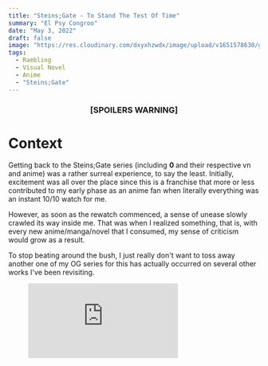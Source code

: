 ```yaml
---
title: "Steins;Gate - To Stand The Test Of Time"
summary: "El Psy Congroo"
date: "May 3, 2022"
draft: false
image: "https://res.cloudinary.com/dxyxhzwdx/image/upload/v1651578630/gaftonosh/2022/05/qeada123nh.webp"
tags:
  - Rambling
  - Visual Novel
  - Anime
  - "Steins;Gate"
---
```


<div className="richtext pb-8">
  <center>
    <h3>[SPOILERS WARNING]</h3>
    <h3 />
  </center>
  <h1 id="context">Context</h1>
  <p>
    Getting back to the Steins;Gate series (including <strong>0 </strong>and
    their respective<strong> </strong>vn and anime) was a rather surreal
    experience, to say the least. Initially, excitement was all over the place
    since this is a franchise that more or less contributed to my early phase as
    an anime fan when literally everything was an instant 10/10 watch for me.
  </p>
  <p>
    However, as soon as the rewatch commenced, a sense of unease slowly crawled
    its way inside me. That was when I realized something, that is, with every
    new anime/manga/novel that I consumed, my sense of criticism would grow as a
    result.
  </p>
  <p>
    To stop beating around the bush, I just really don't want to toss away
    another one of my OG series for this has actually occurred on several other
    works I've been revisiting.
  </p>
  <figure className="kg-card kg-embed-card">
    <iframe
      allow="accelerometer; autoplay; clipboard-write; encrypted-media; gyroscope; picture-in-picture"
      allowFullScreen=""
      frameBorder={0}
      height={113}
      src="https://www.youtube.com/embed/V4N_QBWC5rE?feature=oembed"
      width={200}
    />
  </figure>
  <p>
    But such a worrywart I was. Steins;Gate has demonstrated itself to be
    capable of nullifying the corrosion of time, something only a few major
    titles could ever accomplish. Of course, I'm not claiming that this series
    has no flaws, but just as I've expressed myself in the Baldr Sky post,
    dedication is the keyword here, and the people responsible for this
    phenomenal series had truly outdone themselves by crafting such a timeless
    classic.
  </p>
  <h1 id="the-og">The OG</h1>
  <p>
    Admittedly, there're plenty of exploits to make the story advance the way
    the author wants them to be. However, before they proceed there's always an
    extensive exposition in place to make sure the audience would follow or at
    least have a grasp of what to come next. Nonetheless, that would be the
    lesser concern in this infamous series.
  </p>
  <p>
    More than often, in attempts of lightening up the mood, S;G would mix in a
    lot of chuuni talks (coming from the esteemed protagonist of course 😂),
    western culture references or memes, and blatant sex jokes which could
    either work or backfire entirely.
  </p>
  <figure className="kg-card kg-image-card kg-card-hascaption">
    <img
      src="http://res.cloudinary.com/dxyxhzwdx/image/upload/q_80/v1/gaftonosh/2022/05/20220423000613_1.webp"
      alt=""
      height={1080}
      loading="lazy"
      width={1920}
      className="kg-image hoverZoomLink"
    />
    <figcaption>
      <em>ScIeNcE</em>
    </figcaption>
  </figure>
  <p>
    Regardless, I don't have much issue with that approach since I'm also one
    who has spent (way too much) time on the Internet so it's kinda relatable in
    a sense, and ngl the chuuni shit might be cringey at the beginning but
    turned out to be quite addictive as I kept putting up with Okabe's nonsense
    lol.
  </p>
  <p>
    The slice of life segments in the early game might serve as friction for the
    real deal to come. I mean, I'm aware that not many people have the patience
    to sit through a fair amount of time just to see characters doing their very
    down-to-earth things without anything grandiose going under the hood
    whatsoever. But to me, this is also a necessary build-up to fully appreciate
    the radical impact of the twist to come out from mid to late game.
  </p>
  <figure className="kg-card kg-card-hascaption kg-gallery-card kg-width-wide">
    <div className="kg-gallery-container">
      <div className="kg-gallery-row">
        <div className="kg-gallery-image">
          <img
            src="http://res.cloudinary.com/dxyxhzwdx/image/upload/q_80/v1/gaftonosh/2022/05/20220503193136_1.webp"
            alt=""
            height={1080}
            loading="lazy"
            width={1920}
            className="hoverZoomLink"
          />
        </div>
        <div className="kg-gallery-image">
          <img
            src="http://res.cloudinary.com/dxyxhzwdx/image/upload/q_80/v1/gaftonosh/2022/05/20220430122817_1.webp"
            alt=""
            height={1080}
            loading="lazy"
            width={1920}
            className="hoverZoomLink"
          />
        </div>
      </div>
    </div>
    <figcaption>It was all fun and game until...</figcaption>
  </figure>
  <p>
    As time travel is the central point of the series, this effectively paved
    the way for a variety of diverse themes to arise and supplement the story
    with spice and substance. The most prominent one in this regard is{" "}
    <strong>facing the consequences of your action</strong>.
  </p>
  <p>
    This does not strictly apply to the butterfly effect thingy, but more so
    about how well you should be aware of your surrounding as you keep up with
    your daily banter and habit, which might eventually pile up and create
    unwanted side effects to yourself, or worse, those dear ones who also happen
    to be next to you.
  </p>
  <p>
    Apart from that, <strong>never rejecting the past</strong> brought forth an
    interesting antithesis to the whole deal with time travel. Like, normally
    when you think of it this topic it's mostly about <strong>undoing</strong>{" "}
    the mistakes you've done right?
  </p>
  <figure className="kg-card kg-image-card kg-card-hascaption">
    <img
      src="http://res.cloudinary.com/dxyxhzwdx/image/upload/q_80/v1/gaftonosh/2022/05/20220503195203_1.webp"
      alt=""
      height={1080}
      loading="lazy"
      width={1920}
      className="kg-image hoverZoomLink"
    />
    <figcaption>Goosebumps head to toes</figcaption>
  </figure>
  <p>
    But here, to reach the true ending, S;G brilliantly (or should I say
    mischievously) came up with a roundabout way to propose an alternative,
    which worked out really well from how I see it.
  </p>
  <figure className="kg-card kg-image-card kg-card-hascaption">
    <img
      src="http://res.cloudinary.com/dxyxhzwdx/image/upload/q_80/v1/gaftonosh/2022/05/20220503210240_1.webp"
      alt=""
      height={1080}
      loading="lazy"
      width={1920}
      className="kg-image hoverZoomLink"
    />
    <figcaption>
      This extends to Kurisu's refusing to send a D-mail, for that would be the
      same as denying who she was, neat stuff.
    </figcaption>
  </figure>
  <p>
    With all said and done, when it comes to the cast of Steins;Gate, things can
    be tricky. Sure, many of them suffered little to no development but
    sometimes I can just make do with a fun and wholesome characters like these.
    Okabe and Kurisu are no doubt the main stars of the entire story, but over
    the time I had found the secondary cast to be very endearing and comfortable
    to sit through as well (on top of having unlimited meme potentials kek).
  </p>
  <figure className="kg-card kg-image-card kg-width-full">
    <img
      src="http://res.cloudinary.com/dxyxhzwdx/image/upload/q_80/v1/gaftonosh/2022/05/steins_gate___future_gadget_lab_members_by_calpulz--1-.webp"
      alt=""
      height={997}
      loading="lazy"
      width={2493}
      className="kg-image hoverZoomLink"
    />
  </figure>
  <p>
    Still, if I have to name a few noteworthy ones, it has got to be Daru and
    Suzuha who at first appear to be kinda weirdos but damn the more the story
    progressed the better they got (that Suzuha ending tho 🤯). Mayuri could be
    up there but sadly she was destined to be a liability to plot so rip (didn't
    mind the tutuuru spam tho)
  </p>
  <p>
    And to put the cherry on top, Steins;Gate was blessed to be backed by a
    hefty production value. Be it in visual novel format or the anime
    adaptation, I'd go as far as saying it was invested really well to present
    the story in its finest form.
  </p>
  <p>
    To further elaborate, the visual novel offers more interaction with texting
    and calling features, which in the end is just another form of "picking" a
    choice like every vn out there but regardless it was still a lot more
    enjoyable and refreshing than relying on the usual approach.
  </p>
  <figure className="kg-card kg-image-card kg-card-hascaption">
    <img
      src="http://res.cloudinary.com/dxyxhzwdx/image/upload/q_80/v1/gaftonosh/2022/05/20220503202603_1.webp"
      alt=""
      height={1080}
      loading="lazy"
      width={1920}
      className="kg-image hoverZoomLink"
    />
    <figcaption>
      This kind of random intimate exchange simply brought a smile in my face.
    </figcaption>
  </figure>
  <p>
    Meanwhile, the anime went out of its way to polish character interaction,
    giving them more nuances to solidify their already established image in the
    source material, which is cool.
  </p>
  <figure className="kg-card kg-image-card kg-card-hascaption">
    <img
      src="http://res.cloudinary.com/dxyxhzwdx/image/upload/q_80/v1/gaftonosh/2022/05/2022-05-03-20_32_45--Judas--Steins-Gate---S01E11---VLC-media-player.webp"
      alt=""
      height={940}
      loading="lazy"
      width={1894}
      className="kg-image hoverZoomLink"
    />
    <figcaption>
      In the VN this convo took place in the lab, the anime outdid that simply
      by changing the location.
    </figcaption>
  </figure>
  <h1 id="zero">Zero</h1>
  <p>
    Steins;Gate 0 might have certain issues with its plotline and failed to live
    up to the OG's reputation but I really dig the thematic expansion from time
    travel to AI and human memories since the former is quite trendy lately
    while the latter hasn't seen much explorations in 2d media.
  </p>
  <figure className="kg-card kg-image-card kg-card-hascaption">
    <img
      src="http://res.cloudinary.com/dxyxhzwdx/image/upload/q_80/v1/gaftonosh/2022/05/2017-05-16-19_19_45-.webp"
      alt=""
      height={1048}
      loading="lazy"
      width={1920}
      className="kg-image hoverZoomLink"
    />
    <figcaption>
      <em>*Insert Thanos's reality meme here*</em>
    </figcaption>
  </figure>
  <p>
    Furthermore, Imo, what Zero lacked in plot, it made it up with character
    polishing.
  </p>
  <p>
    Put simply, Maho is arguably the best addition to the franchise period. I
    mean, the way she works resonates greatly with me, and that "YOU ARE YOU"
    talk with the girls was straight up her spitting fire. Not to mention she
    had some seriously intriguing chemistry with some other characters. Her
    inferiority against Kurisu was covered pretty well, shit basically convinced
    me to watch the film Amadeus and it was a wild one. Her friendship with
    Moeka in Twin Automata basically made me go ape shit (I'm still a bit mad
    about how wasted Moeka got near the end though). Lastly, I'd say her dynamic
    with Okabe was really on point despite their occasional clashing ideas which
    go well with the mood of Zero (
    <em>but of course, Kurisu is still the bezt grill</em>)
  </p>
  <figure className="kg-card kg-gallery-card kg-width-wide">
    <div className="kg-gallery-container">
      <div className="kg-gallery-row">
        <div className="kg-gallery-image">
          <img
            src="http://res.cloudinary.com/dxyxhzwdx/image/upload/q_80/v1/gaftonosh/2022/05/2022-05-03-20_46_12-STEINS-GATE-0.webp"
            alt=""
            height={1074}
            loading="lazy"
            width={1914}
            className="hoverZoomLink"
          />
        </div>
        <div className="kg-gallery-image">
          <img
            src="http://res.cloudinary.com/dxyxhzwdx/image/upload/q_80/v1/gaftonosh/2022/05/2022-05-03-20_46_38-STEINS-GATE-0.webp"
            alt=""
            height={1078}
            loading="lazy"
            width={1255}
            className="hoverZoomLink"
          />
        </div>
        <div className="kg-gallery-image">
          <img
            src="http://res.cloudinary.com/dxyxhzwdx/image/upload/q_80/v1/gaftonosh/2022/05/2022-05-03-20_47_06-STEINS-GATE-0.webp"
            alt=""
            height={1078}
            loading="lazy"
            width={1918}
            className="hoverZoomLink"
          />
        </div>
      </div>
    </div>
  </figure>
  <p>
    Kagari is probably where things get seriously complicated, I understand why
    many people would hate her but part of me would like to blame the writing
    associated with her plot rather than the character in question, simply put
    she was forced to go potato mode for 90% of the time and when things get a
    bit brighter for her she just switches to moe, clumsy type which kinda makes
    it incompatible. That said I don't really feel anything negative towards
    Kagari since she's a factor of important role in deciding the path to
    Steins;Gate.
  </p>
  <figure className="kg-card kg-image-card">
    <img
      src="http://res.cloudinary.com/dxyxhzwdx/image/upload/q_80/v1/gaftonosh/2022/05/SG0_EV010c.webp"
      alt=""
      height={720}
      loading="lazy"
      width={1280}
      className="kg-image hoverZoomLink"
    />
  </figure>
  <p>
    Other than that, Leskinen was kinda wasted as a potential S-class villain.
    There needed to be more focus on him to make his motive and action more
    profound in any sense (tho the anime did a better job at portraying his
    twisted view), a shame{" "}
    <em>but at least the shaman girl meme was pretty solid</em>.
  </p>
  <h1 id="takeaway">Takeaway</h1>
  <p>
    So yeah, as mentioned above, a visit that was meant for me to re-evaluate
    this franchise turned out to be a trip of self-realization and a bit of
    reaffirmation as well. Though it is true that it was the plot that defined
    Steins;Gate, whenever I see the cast of Steins;Gate going on their usual
    silly routine, I just could not help but laugh and felt a rare, tingling
    sense of satisfaction and as the end credit rolled I found myself wishing
    for a little bit more content of this amazing series.
  </p>
  <figure className="kg-card kg-image-card kg-card-hascaption kg-width-full">
    <img
      src="http://res.cloudinary.com/dxyxhzwdx/image/upload/q_80/v1/gaftonosh/2022/05/20220503210317_1.webp"
      alt=""
      height={537}
      loading="lazy"
      width={1920}
      className="kg-image hoverZoomLink"
    />
    <figcaption>El Psy Congroo</figcaption>
  </figure>
</div>
